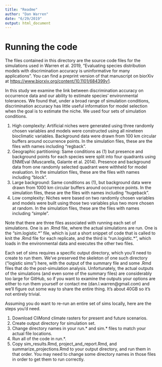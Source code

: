 ```yaml
---
title: "Readme"
author: "Dan Warren"
date: "6/29/2019"
output: html_document
---
```


# Running the code

The files contained in this directory are the source code files for the simulations used in Warren et al. 2019, "Evaluating species distribution models with discrimination accuracy is uninformative for many applications".  You can find a preprint version of that manuscript on biorXiv at [https://www.biorxiv.org/content/10.1101/684399v1](https://www.biorxiv.org/content/10.1101/684399v1).

In this study we examine the link between discrimination accuracy on occurrence data and our ability to estimate species' environmental tolerances.  We found that, under a broad range of simulation conditions, discrimination accuracy has little useful information for model selection when the goal is to estimate the niche.  We used four sets of simulation conditions.

1.	High complexity:  Artificial niches were generated using three randomly chosen variables and models were constructed using all nineteen bioclimatic variables.  Background data were drawn from 100 km circular buffers around occurrence points.  In the simulation files, these are the files with names including "regback".
2.	Geographic partitioning: Same conditions as (1) but presence and background points for each species were split into four quadrants using ENMEval (Muscarella, Galante et al. 2014).   Presence and background data from one randomly selected quadrant were withheld for model evaluation.  In the simulation files, these are the files with names including "block".
3.	Large background: Same conditions as (1), but background data were drawn from 1000 km circular buffers around occurrence points.  In the simulation files, these are the files with names including "hugeback".
4.	Low complexity:  Niches were based on two randomly chosen variables and models were built using those two variables plus two more chosen at random.  In the simulation files, these are the files with names including "simple".

Note that there are three files associated with running each set of simulations.  One is an .Rmd file, where the actual simulations are run.  One is the "sim.logistic.\*" file, which is just a short snippet of code that is called to knit the .Rmd file for each replicate, and the third is "run.logistic.\*", which loads in the environmental data and executes the other two files.  

Each set of sims requires a specific output directory, which you'll need to create to run them.  We've preserved the skeleton of one such directory ("logistic sims")  here, with the output of the summary file and some .Rmd files that do the post-simulation analysis.  Unfortunately, the actual outputs of the simulations (and even some of the summary files) are considerably too large for GitHub, so if you want to examine the outputs your options are either to run them yourself or contact me (dan.l.warren@gmail.com) and we'll figure out some way to share the entire thing.  It's about 40GB so it's not entirely trivial.

Assuming you do want to re-run an entire set of sims locally, here are the steps you'd need.

1. Download CliMond climate rasters for present and future scenarios.
2. Create output directory for simulation set.
3. Change directory names in your run.\* and sim.\* files to match your actual file locations.
4. Run all of the code in run.\*.
5. Copy sim_results.Rmd, project_and_report.Rmd, and summarize_projections.Rmd to your output directory, and run them in that order.  You may need to change some directory names in those files in order to get them to run correctly.

